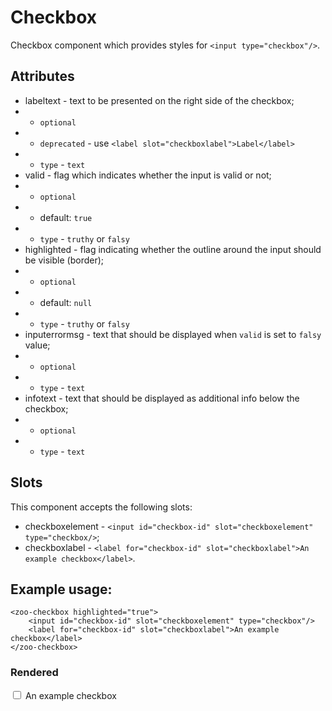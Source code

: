 
<Meta title="Docs/Checkbox"/>

# Checkbox

Checkbox component which provides styles for `<input type="checkbox"/>`.

## Attributes
- labeltext - text to be presented on the right side of the checkbox;
- - `optional`
- - `deprecated` - use `<label slot="checkboxlabel">Label</label>`
- - `type` - `text`
- valid - flag which indicates whether the input is valid or not;
- - `optional`
- - default: `true`
- - `type` - `truthy` or `falsy`
- highlighted - flag indicating whether the outline around the input should be visible (border);
- - `optional`
- - default: `null`
- - `type` - `truthy` or `falsy`
- inputerrormsg - text that should be displayed when `valid` is set to `falsy` value;
- - `optional`
- - `type` - `text`
- infotext - text that should be displayed as additional info below the checkbox;
- - `optional`
- - `type` - `text`

## Slots
This component accepts the following slots:
- checkboxelement - `<input id="checkbox-id" slot="checkboxelement" type="checkbox/>`;
- checkboxlabel - `<label for="checkbox-id" slot="checkboxlabel">An example checkbox</label>`.

## Example usage:
```
<zoo-checkbox highlighted="true">
	<input id="checkbox-id" slot="checkboxelement" type="checkbox"/>
	<label for="checkbox-id" slot="checkboxlabel">An example checkbox</label>
</zoo-checkbox>
```
### Rendered
<zoo-checkbox highlighted="true">
	<input id="checkbox-id" slot="checkboxelement" type="checkbox"/>
	<label htmlFor="checkbox-id" slot="checkboxlabel">An example checkbox</label>
</zoo-checkbox>
